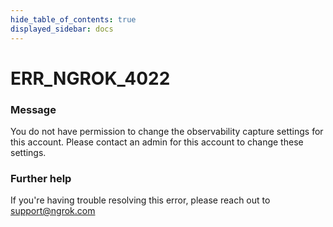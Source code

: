 ```yaml
---
hide_table_of_contents: true
displayed_sidebar: docs
---
```



# ERR_NGROK_4022

### Message

You do not have permission to change the observability capture settings for this account. Please contact an admin for this account to change these settings.

<ErrorDetails error="err_ngrok_4022" />

### Further help

If you're having trouble resolving this error, please reach out to [support@ngrok.com](mailto:support@ngrok.com?subject=Help%20with%20ERR_NGROK_4022)

